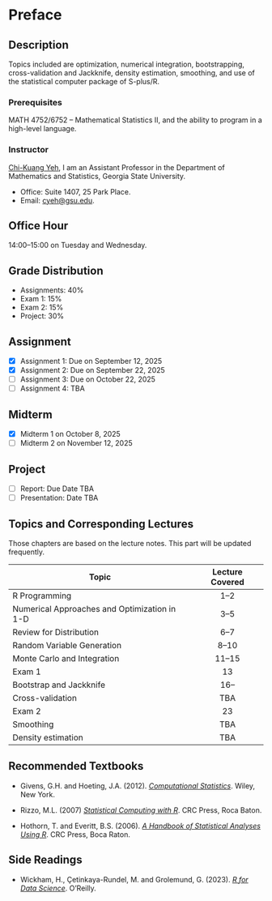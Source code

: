# Preface {.unnumbered}



## Description

Topics included are optimization, numerical integration, bootstrapping, cross-validation and Jackknife, density estimation, smoothing, and use of the statistical computer package of S-plus/R.

### Prerequisites

MATH 4752/6752 -- Mathematical Statistics II, and the ability to program in a high-level language.

### Instructor

[Chi-Kuang Yeh](https://chikuang.github.io/), I am an Assistant Professor in the Department of Mathematics and Statistics, Georgia State University.

-   Office: Suite 1407, 25 Park Place.
-   Email: [cyeh\@gsu.edu](mailto:cyeh@gsu.edu).

## Office Hour

14:00--15:00 on Tuesday and Wednesday.

## Grade Distribution

-   Assignments: 40%
-   Exam 1: 15%
-   Exam 2: 15%
-   Project: 30%

## Assignment

-   [x] Assignment 1: Due on September 12, 2025
-   [x] Assignment 2: Due on September 22, 2025
-   [ ] Assignment 3: Due on October 22, 2025
-   [ ] Assignment 4: TBA

## Midterm

-   [x] Midterm 1 on October 8, 2025
-   [ ] Midterm 2 on November 12, 2025

## Project

-   [ ] Report: Due Date TBA
-   [ ] Presentation: Date TBA

## Topics and Corresponding Lectures

Those chapters are based on the lecture notes. This part will be updated frequently.

| Topic                                        | Lecture Covered |
|----------------------------------------------|:---------------:|
| R Programming                                |      1--2       |
| Numerical Approaches and Optimization in 1-D |      3--5       |
| Review for Distribution                      |      6--7       |
| Random Variable Generation                   |      8--10      |
| Monte Carlo and Integration                  |     11--15      |
| Exam 1                                       |       13        |
| Bootstrap and Jackknife                      |      16--       |
| Cross-validation                             |       TBA       |
| Exam 2                                       |       23        |
| Smoothing                                    |       TBA       |
| Density estimation                           |       TBA       |

## Recommended Textbooks

-   Givens, G.H. and Hoeting, J.A. (2012). [*Computational Statistics*](https://www.stat.colostate.edu/computationalstatistics/). Wiley, New York.

-   Rizzo, M.L. (2007) [*Statistical Computing with R*](https://a-roshani.ir/files/SC/%5B4%5D%20%5BMaria%20L.%20Rizzo%5D%5B2019%5D%20Statistical%20Computing%20%20with%20R,%20Second%20Edition.pdf). CRC Press, Roca Baton.

-   Hothorn, T. and Everitt, B.S. (2006). [*A Handbook of Statistical Analyses Using R*](https://digitallibrary.tsu.ge/book/2019/september/books/A-Handbook-of-Statistical-Analyses.pdf). CRC Press, Boca Raton.

## Side Readings

-   Wickham, H., Çetinkaya-Rundel, M. and Grolemund, G. (2023). [*R for Data Science*](https://r4ds.hadley.nz/). O'Reilly.

